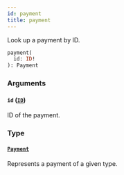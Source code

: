 ```yaml
---
id: payment
title: payment
---
```


Look up a payment by ID.

```graphql
payment(
  id: ID!
): Payment
```

### Arguments

#### `id` ([`ID`](../../../developer/api-reference/scalars/id))

ID of the payment.

### Type

#### [`Payment`](../../../developer/api-reference/objects/payment)

Represents a payment of a given type.
